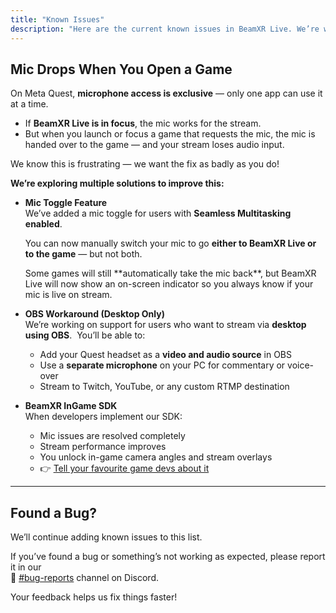 ```yaml
---
title: "Known Issues"
description: "Here are the current known issues in BeamXR Live. We’re working hard to improve the experience and will update this list as things change. "
---
```


## Mic Drops When You Open a Game

On Meta Quest, **microphone access is exclusive** — only one app can use it at a time.

- If **BeamXR Live is in focus**, the mic works for the stream.
- But when you launch or focus a game that requests the mic, the mic is handed over to the game — and your stream loses audio input.

We know this is frustrating — we want the fix as badly as you do\!

**We’re exploring multiple solutions to improve this:**

- **Mic Toggle Feature**\
  We’ve added a mic toggle for users with **Seamless Multitasking enabled**.

  You can now manually switch your mic to go **either to BeamXR Live or to the game** — but not both.

  <Warning>
    Some games will still **automatically take the mic back**, but BeamXR Live will now show an on-screen indicator so you always know if your mic is live on stream.
  </Warning>
- **OBS Workaround (Desktop Only)**\
  We’re working on support for users who want to stream via **desktop using OBS**.  You’ll be able to:
  - Add your Quest headset as a **video and audio source** in OBS
  - Use a **separate microphone** on your PC for commentary or voice-over
  - Stream to Twitch, YouTube, or any custom RTMP destination
- **BeamXR InGame SDK**\
  When developers implement our SDK:
  - Mic issues are resolved completely
  - Stream performance improves
  - You unlock in-game camera angles and stream overlays
  - 👉 [Tell your favourite game devs about it](https://docs.beamxr.io)

---

## Found a Bug?

We’ll continue adding known issues to this list.

If you’ve found a bug or something’s not working as expected, please report it in our\
📢 [#bug-reports](https://discord.gg/beamxr) channel on Discord.

Your feedback helps us fix things faster\!